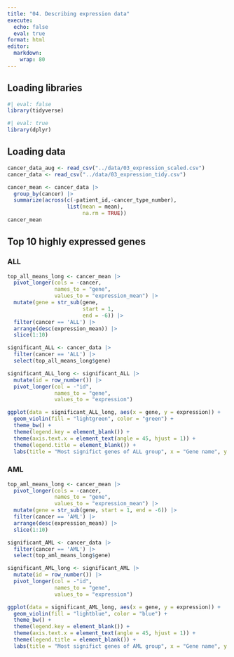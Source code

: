 ```yaml
---
title: "04. Describing expression data"
execute: 
  echo: false
  eval: true
format: html
editor: 
  markdown: 
    wrap: 80
---
```


## Loading libraries

```r
#| eval: false
library(tidyverse)
```
```r
#| eval: true
library(dplyr)
```

## Loading data

```r
cancer_data_aug <- read_csv("../data/03_expression_scaled.csv")
cancer_data <- read_csv("../data/03_expression_tidy.csv")

cancer_mean <- cancer_data |>
  group_by(cancer) |>
  summarize(across(c(-patient_id,-cancer_type_number),
                   list(mean = mean),
                        na.rm = TRUE))
cancer_mean
```

## Top 10 highly expressed genes

### ALL

```r
top_all_means_long <- cancer_mean |>
  pivot_longer(cols = -cancer,
               names_to = "gene",
               values_to = "expression_mean") |>
  mutate(gene = str_sub(gene,
                        start = 1,
                        end = -6)) |>
  filter(cancer == 'ALL') |>
  arrange(desc(expression_mean)) |>
  slice(1:10)

significant_ALL <- cancer_data |>
  filter(cancer == 'ALL') |>
  select(top_all_means_long$gene)

significant_ALL_long <- significant_ALL |>
  mutate(id = row_number()) |>
  pivot_longer(col = -"id",
               names_to = "gene",
               values_to = "expression")

ggplot(data = significant_ALL_long, aes(x = gene, y = expression)) + 
  geom_violin(fill = "lightgreen", color = "green") +
  theme_bw() +  
  theme(legend.key = element_blank()) + 
  theme(axis.text.x = element_text(angle = 45, hjust = 1)) +
  theme(legend.title = element_blank()) +
  labs(title = "Most significt genes of ALL group", x = "Gene name", y = "Relative expression")
```

### AML

```r
top_aml_means_long <- cancer_mean |>
  pivot_longer(cols = -cancer,
               names_to = "gene",
               values_to = "expression_mean") |>
  mutate(gene = str_sub(gene, start = 1, end = -6)) |>
  filter(cancer == 'AML') |>
  arrange(desc(expression_mean)) |>
  slice(1:10)

significant_AML <- cancer_data |>
  filter(cancer == 'AML') |>
  select(top_aml_means_long$gene)

significant_AML_long <- significant_AML |>
  mutate(id = row_number()) |>
  pivot_longer(col = -"id",
               names_to = "gene",
               values_to = "expression")

ggplot(data = significant_AML_long, aes(x = gene, y = expression)) + 
  geom_violin(fill = "lightblue", color = "blue") +
  theme_bw() +  
  theme(legend.key = element_blank()) + 
  theme(axis.text.x = element_text(angle = 45, hjust = 1)) +
  theme(legend.title = element_blank()) +
  labs(title = "Most significt genes of AML group", x = "Gene name", y = "Relative expression")
```
